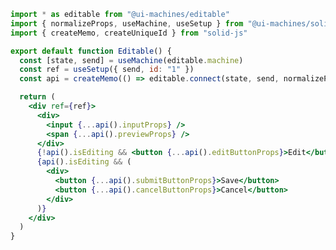 ```jsx
import * as editable from "@ui-machines/editable"
import { normalizeProps, useMachine, useSetup } from "@ui-machines/solid"
import { createMemo, createUniqueId } from "solid-js"

export default function Editable() {
  const [state, send] = useMachine(editable.machine)
  const ref = useSetup({ send, id: "1" })
  const api = createMemo(() => editable.connect(state, send, normalizeProps))

  return (
    <div ref={ref}>
      <div>
        <input {...api().inputProps} />
        <span {...api().previewProps} />
      </div>
      {!api().isEditing && <button {...api().editButtonProps}>Edit</button>}
      {api().isEditing && (
        <div>
          <button {...api().submitButtonProps}>Save</button>
          <button {...api().cancelButtonProps}>Cancel</button>
        </div>
      )}
    </div>
  )
}
```
